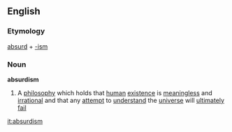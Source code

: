 ==English==

===Etymology===
{{wikipedia}}
[[absurd]] + [[-ism]]

===Noun===
'''absurdism'''
#A [[philosophy]] which holds that [[human]] [[existence]] is [[meaningless]] and [[irrational]] and that any [[attempt]] to [[understand]] the [[universe]] will [[ultimately]] [[fail]]

[[it:absurdism]]